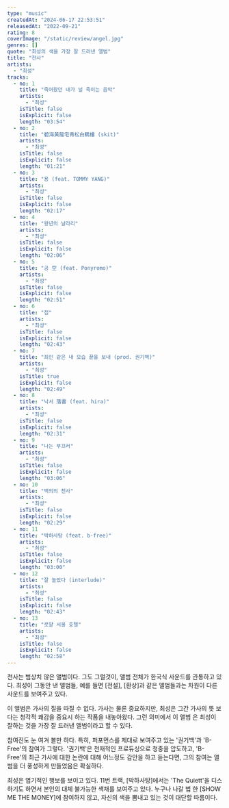 ```yaml
---
type: "music"
createdAt: "2024-06-17 22:53:51"
releasedAt: "2022-09-21"
rating: 8
coverImage: "/static/review/angel.jpg"
genres: []
quote: "최성의 색을 가장 잘 드러낸 앨범"
title: "천사"
artists:
  - "최성"
tracks:
  - no: 1
    title: "죽어왔던 내가 널 죽이는 음악"
    artists:
      - "최성"
    isTitle: false
    isExplicit: false
    length: "03:54"
  - no: 2
    title: "碧海黃龍宅靑松白鶴樓 (skit)"
    artists:
      - "최성"
    isTitle: false
    isExplicit: false
    length: "01:21"
  - no: 3
    title: "용 (feat. TOMMY YANG)"
    artists:
      - "최성"
    isTitle: false
    isExplicit: false
    length: "02:17"
  - no: 4
    title: "왕년의 날라리"
    artists:
      - "최성"
    isTitle: false
    isExplicit: false
    length: "02:06"
  - no: 5
    title: "공 空 (feat. Ponyromo)"
    artists:
      - "최성"
    isTitle: false
    isExplicit: false
    length: "02:51"
  - no: 6
    title: "접"
    artists:
      - "최성"
    isTitle: false
    isExplicit: false
    length: "02:43"
  - no: 7
    title: "죄인 같은 내 모습 끝을 보내 (prod. 권기백)"
    artists:
      - "최성"
    isTitle: true
    isExplicit: false
    length: "02:49"
  - no: 8
    title: "낙서 落書 (feat. hira)"
    artists:
      - "최성"
    isTitle: false
    isExplicit: false
    length: "02:31"
  - no: 9
    title: "나는 부끄러"
    artists:
      - "최성"
    isTitle: false
    isExplicit: false
    length: "03:06"
  - no: 10
    title: "백의의 천사"
    artists:
      - "최성"
    isTitle: false
    isExplicit: false
    length: "02:29"
  - no: 11
    title: "박하사탕 (feat. b-free)"
    artists:
      - "최성"
    isTitle: false
    isExplicit: false
    length: "03:00"
  - no: 12
    title: "잘 놀았다 (interlude)"
    artists:
      - "최성"
    isTitle: false
    isExplicit: false
    length: "02:43"
  - no: 13
    title: "로얄 서울 호텔"
    artists:
      - "최성"
    isTitle: false
    isExplicit: false
    length: "02:58"
---
```


천사는 범상치 않은 앨범이다. 그도 그럴것이, 앨범 전체가 한국식 사운드를 관통하고 있다. 최성이 그동안 낸 앨범들, 예를 들면 [전설], [환상]과 같은 앨범들과는
차원이 다른 사운드를 보여주고 있다.

이 앨범은 가사의 질을 따질 수 없다. 가사는 물론 중요하지만, 최성은 그간 가사의 뜻 보다는 청각적 쾌감을 중요시 하는 작품을 내놓아왔다. 그런 의미에서 이 앨범
은 최성이 잘하는 것을 가장 잘 드러낸 앨범이라고 할 수 있다.

참여진도 눈 여겨 볼만 하다. 특히, 퍼포먼스를 제대로 보여주고 있는 '권기백'과 'B-Free'의 참여가 그렇다. '권기백'은 천재적인 프로듀싱으로 청중을 압도하고,
'B-Free'의 최근 가사에 대한 논란에 대해 어느정도 감안을 하고 듣는다면, 그의 참여는 앨범을 더 풍성하게 만들었음은 확실하다.

최성은 엽기적인 행보를 보이고 있다. 11번 트랙, [박하사탕]에서는 'The Quiett'을 디스하기도 하면서 본인의 대체 불가능한 색채를 보여주고 있다. 누구나 나갈
법 한 [SHOW ME THE MONEY]에 참여하지 않고, 자신의 색을 뽐내고 있는 것이 대단할 따름이다.
